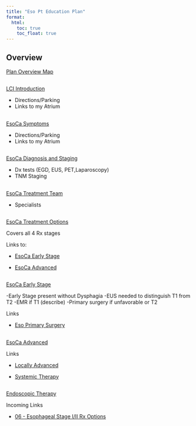 ```yaml
---
title: "Eso Pt Education Plan"
format:
  html:
    toc: true
    toc_float: true
---
```


## Overview

[Plan Overview Map](plan_overview.pdf)

##

[LCI Introduction](01-intro_LCI.pdf)

- Directions/Parking
- Links to my Atrium

##

[EsoCa Symptoms](015-Eso_symptoms.pdf)

- Directions/Parking
- Links to my Atrium

##

[EsoCa Diagnosis and Staging](02-Eso_Dx_Staging.pdf)

- Dx tests (EGD, EUS, PET,Laparoscopy)
- TNM Staging

##
[EsoCa Treatment Team](03-Eso_Care_team.pdf)

- Specialists

##


[EsoCa Treatment Options](04-Eso_Rx_Options.pdf)

Covers all 4 Rx stages

Links to: 

- [EsoCa Early Stage](06-Eso_Early.pdf)

- [EsoCa Advanced](08-Eso_Advanced.pdf)

##

[EsoCa Early Stage](06-Eso_Early.pdf)

-Early Stage present without Dysphagia
-EUS needed to distinguish T1 from T2
-EMR if T1 (describe)
-Primary surgery if unfavorable or T2

Links


- [Eso Primary Surgery](12-Eso_Surgery.pdf)


##

[EsoCa Advanced](08-Eso_Advanced.pdf)

Links 

- [Locally Advanced](14_Trimodality.pdf)

- [Systemic Therapy](16_Systemic.pdf)

##

[Endoscopic Therapy](10-Eso_Endo_Rx.pdf)

Incoming Links

- [06 - Esophageal Stage I/II Rx Options](#eso_stage_I_II)
